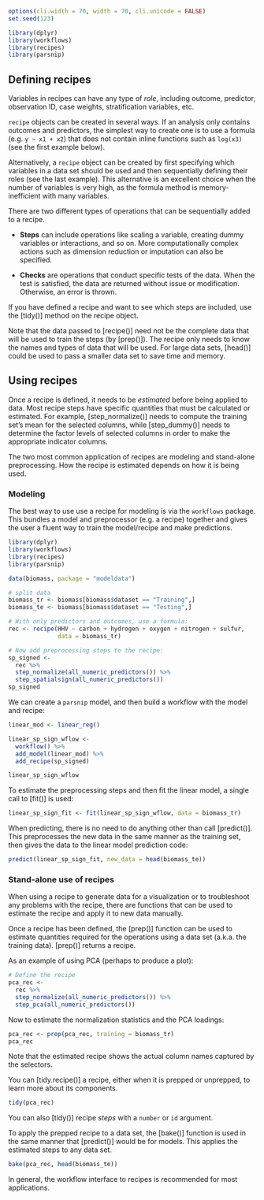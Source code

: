 ```r
options(cli.width = 70, width = 70, cli.unicode = FALSE)
set.seed(123)

library(dplyr)
library(workflows)
library(recipes)
library(parsnip)
```

## Defining recipes

Variables in recipes can have any type of *role*, including outcome, predictor, observation ID, case weights, stratification variables, etc.

`recipe` objects can be created in several ways. If an analysis only contains outcomes and predictors, the simplest way to create one is to use a formula (e.g. `y ~ x1 + x2`) that does not contain inline functions such as `log(x3)` (see the first example below).

Alternatively, a `recipe` object can be created by first specifying which variables in a data set should be used and then sequentially defining their roles (see the last example). This alternative is an excellent choice when the number of variables is very high, as the formula method is memory-inefficient with many variables. 

There are two different types of operations that can be sequentially added to a recipe. 

- **Steps** can include operations like scaling a variable, creating dummy variables or interactions, and so on. More computationally complex actions such as dimension reduction or imputation can also be specified. 

- **Checks** are operations that conduct specific tests of the data. When the test is satisfied, the data are returned without issue or modification. Otherwise, an error is thrown.

If you have defined a recipe and want to see which steps are included, use the [tidy()] method on the recipe object.

Note that the data passed to [recipe()] need not be the complete data that will be used to train the steps (by [prep()]). The recipe only needs to know the names and types of data that will be used. For large data sets, [head()] could be used to pass a smaller data set to save time and memory.

## Using recipes

Once a recipe is defined, it needs to be _estimated_ before being applied to data. Most recipe steps have specific quantities that must be calculated or estimated. For example, [step_normalize()] needs to compute the training set's mean for the selected columns, while [step_dummy()] needs to determine the factor levels of selected columns in order to make the appropriate indicator columns. 

The two most common application of recipes are modeling and stand-alone preprocessing. How the recipe is estimated depends on how it is being used. 

### Modeling

The best way to use use a recipe for modeling is via the `workflows` package. This bundles a model and preprocessor (e.g. a recipe) together and gives the user a fluent way to train the model/recipe and make predictions. 

```r
library(dplyr)
library(workflows)
library(recipes)
library(parsnip)

data(biomass, package = "modeldata")

# split data
biomass_tr <- biomass[biomass$dataset == "Training",]
biomass_te <- biomass[biomass$dataset == "Testing",]

# With only predictors and outcomes, use a formula:
rec <- recipe(HHV ~ carbon + hydrogen + oxygen + nitrogen + sulfur,
              data = biomass_tr)

# Now add preprocessing steps to the recipe:
sp_signed <- 
  rec %>%
  step_normalize(all_numeric_predictors()) %>%
  step_spatialsign(all_numeric_predictors())
sp_signed
```

We can create a `parsnip` model, and then build a workflow with the model and recipe: 

```r
linear_mod <- linear_reg()

linear_sp_sign_wflow <- 
  workflow() %>% 
  add_model(linear_mod) %>% 
  add_recipe(sp_signed)

linear_sp_sign_wflow
```

To estimate the preprocessing steps and then fit the linear model, a single call to [fit()] is used:

```r
linear_sp_sign_fit <- fit(linear_sp_sign_wflow, data = biomass_tr)
```

When predicting, there is no need to do anything other than call [predict()]. This preprocesses the new data in the same manner as the training set, then gives the data to the linear model prediction code: 

```r
predict(linear_sp_sign_fit, new_data = head(biomass_te))
```

### Stand-alone use of recipes

When using a recipe to generate data for a visualization or to troubleshoot any problems with the recipe, there are functions that can be used to estimate the recipe and apply it to new data manually.

Once a recipe has been defined, the [prep()] function can be used to estimate quantities required for the operations using a data set (a.k.a. the training data). [prep()] returns a recipe.

As an example of using PCA (perhaps to produce a plot): 

```r
# Define the recipe
pca_rec <- 
  rec %>%
  step_normalize(all_numeric_predictors()) %>%
  step_pca(all_numeric_predictors())
```

Now to estimate the normalization statistics and the PCA loadings: 

```r
pca_rec <- prep(pca_rec, training = biomass_tr)
pca_rec
```

Note that the estimated recipe shows the actual column names captured by the selectors. 

You can [tidy.recipe()] a recipe, either when it is prepped or unprepped, to learn more about its components.

```r
tidy(pca_rec)
```

You can also [tidy()] recipe *steps* with a `number` or `id` argument.

To apply the prepped recipe to a data set, the [bake()] function is used in the same manner that [predict()] would be for models. This applies the estimated steps to any data set.

```r
bake(pca_rec, head(biomass_te))
```

In general, the workflow interface to recipes is recommended for most applications. 


